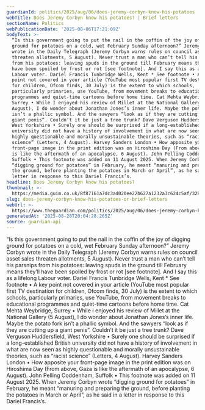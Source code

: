 ```yaml
---
guardianId: politics/2025/aug/06/does-jeremy-corbyn-know-his-potatoes
webTitle: Does Jeremy Corbyn know his potatoes? | Brief letters
sectionName: Politics
webPublicationDate: '2025-08-06T17:21:09Z'
bodyText: >-
  “Is this government going to put the nail in the coffin of the joy of digging
  ground for potatoes on a cold, wet February Sunday afternoon?” Jeremy Corbyn
  wrote in the Daily Telegraph (Jeremy Corbyn warns rules on council asset sales
  threaten allotments, 5 August). Never trust a man who can’t tell his parsnips
  from his potatoes: leaving spuds in the ground till February means they’ll
  have been spoiled by frost or rot [see footnote]. And I say this as a lifelong
  Labour voter. Dariel Francis Tunbridge Wells, Kent * See footnote • A key
  point not covered in your article (YouTube most popular first TV destination
  for children, Ofcom finds, 30 July) is the extent to which schools,
  particularly primaries, use YouTube, from movement breaks to educational
  programmes and quiet-time cartoons before home time. Cat Mehta Weybridge,
  Surrey • While I enjoyed his review of Millet at the National Gallery (5
  August), I do wonder about Jonathan Jones’s inner life. Maybe the potato fork
  isn’t a phallic symbol. And the sawyers “look as if they are cutting up a
  giant penis”. Couldn’t it be just a tree trunk? Dave Verguson Huddersfield,
  West Yorkshire • Surely one should be surprised if a long-established British
  university did not have a history of involvement in what are now seen as
  highly questionable and morally unsustainable theories, such as “racist
  science” (Letters, 4 August). Harvey Sanders London • How apposite your
  front-page image in the print edition was on Hiroshima Day (From above, Gaza
  is like the aftermath of an apocalypse, 6 August). John Pelling Coddenham,
  Suffolk • This footnote was added on 11 August 2025. When Jeremy Corbyn wrote
  “digging ground for potatoes” in February, he meant “manuring and preparing
  the ground, before planting the potatoes in March or April”, as he said in a
  letter in response to this Dariel Francis’s.
headline: Does Jeremy Corbyn know his potatoes?
thumbnail: >-
  https://media.guim.co.uk/8f87161a7dc3ad020ee22b627a1232a3c624c5af/328_0_3280_2624/500.jpg
slug: does-jeremy-corbyn-know-his-potatoes-or-brief-letters
webUrl: >-
  https://www.theguardian.com/politics/2025/aug/06/does-jeremy-corbyn-know-his-potatoes
generatedAt: '2025-08-28T20:04:28.265Z'
source: guardian-api
---
```

“Is this government going to put the nail in the coffin of the joy of digging ground for potatoes on a cold, wet February Sunday afternoon?” Jeremy Corbyn wrote in the Daily Telegraph (Jeremy Corbyn warns rules on council asset sales threaten allotments, 5 August). Never trust a man who can’t tell his parsnips from his potatoes: leaving spuds in the ground till February means they’ll have been spoiled by frost or rot [see footnote]. And I say this as a lifelong Labour voter. Dariel Francis Tunbridge Wells, Kent * See footnote • A key point not covered in your article (YouTube most popular first TV destination for children, Ofcom finds, 30 July) is the extent to which schools, particularly primaries, use YouTube, from movement breaks to educational programmes and quiet-time cartoons before home time. Cat Mehta Weybridge, Surrey • While I enjoyed his review of Millet at the National Gallery (5 August), I do wonder about Jonathan Jones’s inner life. Maybe the potato fork isn’t a phallic symbol. And the sawyers “look as if they are cutting up a giant penis”. Couldn’t it be just a tree trunk? Dave Verguson Huddersfield, West Yorkshire • Surely one should be surprised if a long-established British university did not have a history of involvement in what are now seen as highly questionable and morally unsustainable theories, such as “racist science” (Letters, 4 August). Harvey Sanders London • How apposite your front-page image in the print edition was on Hiroshima Day (From above, Gaza is like the aftermath of an apocalypse, 6 August). John Pelling Coddenham, Suffolk • This footnote was added on 11 August 2025. When Jeremy Corbyn wrote “digging ground for potatoes” in February, he meant “manuring and preparing the ground, before planting the potatoes in March or April”, as he said in a letter in response to this Dariel Francis’s.
